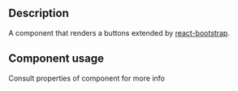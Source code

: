 
<Meta title='Components/Buttons/Buttons Docs' />

<h2>Description </h2>
<p>
  A component that renders a buttons extended by <a href='https://react-bootstrap.github.io/'>react-bootstrap</a>.
</p>

<h2>Component usage</h2>
<p>Consult properties of component for more info</p>
